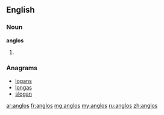 ==English==

===Noun===
'''anglos'''

# {{plural of|anglo}}

===Anagrams===
* [[logans#English|logans]]
* [[longas#English|longas]]
* [[slogan#English|slogan]]

[[ar:anglos]]
[[fr:anglos]]
[[mg:anglos]]
[[my:anglos]]
[[ru:anglos]]
[[zh:anglos]]
